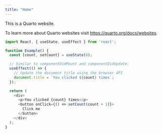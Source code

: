 ```yaml
---
title: "Home"
---
```


This is a Quarto website.

To learn more about Quarto websites visit <https://quarto.org/docs/websites>.



```js
import React, { useState, useEffect } from 'react';

function Example() {
  const [count, setCount] = useState(0);

  // Similar to componentDidMount and componentDidUpdate:
  useEffect(() => {
    // Update the document title using the browser API
    document.title = `You clicked ${count} times`;
  });

  return (
    <div>
      <p>You clicked {count} times</p>
      <button onClick={() => setCount(count + 1)}>
        Click me
      </button>
    </div>
  );
}
```
